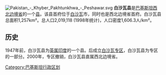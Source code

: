 [[File:Pakistan_-_Khyber_Pakhtunkhwa_-_Peshawar.svg|right]]
'''白沙瓦县'''是[[巴基斯坦|巴基斯坦]][[西北边境省|西北边境省]]的一个[[县|县]]。该县首府位于[[白沙瓦|白沙瓦]]市，同时也是西北边境省首府。白沙瓦县总面积1,257km²。总人口2,019,118 (1998年统计)，人口密度1,606.3人/km²。 

== 历史 ==
1947年前，白沙瓦县为[[英属印度|英属印度]]的一个县。后成立[[白沙瓦专区|白沙瓦专区]]，白沙瓦县为专区的一部分。2000年，专区撤销，白沙瓦县直属西北边境省。


{{西北边境省行政区划}}

[[Category:巴基斯坦行政区划|Category:巴基斯坦行政区划]]